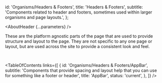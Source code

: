 

  id: 'Organisms/Headers & Footers',
  title: 'Headers & Footers',
  subtitle:
    'Components related to header and footers, sometimes used within larger organisms and page layouts.',
};

<Meta title="Organisms/Headers & Footers/About" />

<AboutHeader {...parameters} />

These are the platform agnostic parts of the page that are used to provide structure and layout to the page. They are not specific to any one page or layout, but are used across the site to provide a consistent look and feel.

<br />

<TableOfContents
  links={[
    {
      id: 'Organisms/Headers & Footers/AppBar',
      subtitle:
        'Components that provide spacing and layout help that you can use for something like a footer or header',
      title: 'AppBar',
      status: 'current',
    },
  ]}
/>
